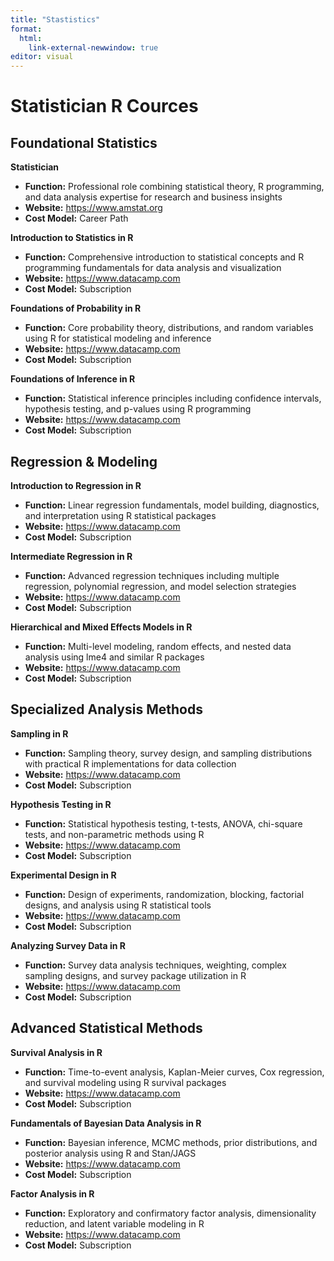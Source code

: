 ```yaml
---
title: "Stastistics"
format: 
  html:
    link-external-newwindow: true
editor: visual
---
```


# Statistician R Cources

## Foundational Statistics

**Statistician**

-   **Function:** Professional role combining statistical theory, R programming, and data analysis expertise for research and business insights
-   **Website:** [https://www.amstat.org](https://www.amstat.org){target="_blank"}
-   **Cost Model:** Career Path

**Introduction to Statistics in R**

-   **Function:** Comprehensive introduction to statistical concepts and R programming fundamentals for data analysis and visualization
-   **Website:** <https://www.datacamp.com>
-   **Cost Model:** Subscription

**Foundations of Probability in R**

-   **Function:** Core probability theory, distributions, and random variables using R for statistical modeling and inference
-   **Website:** <https://www.datacamp.com>
-   **Cost Model:** Subscription

**Foundations of Inference in R**

-   **Function:** Statistical inference principles including confidence intervals, hypothesis testing, and p-values using R programming
-   **Website:** <https://www.datacamp.com>
-   **Cost Model:** Subscription

## Regression & Modeling

**Introduction to Regression in R**

-   **Function:** Linear regression fundamentals, model building, diagnostics, and interpretation using R statistical packages
-   **Website:** <https://www.datacamp.com>
-   **Cost Model:** Subscription

**Intermediate Regression in R**

-   **Function:** Advanced regression techniques including multiple regression, polynomial regression, and model selection strategies
-   **Website:** <https://www.datacamp.com>
-   **Cost Model:** Subscription

**Hierarchical and Mixed Effects Models in R**

-   **Function:** Multi-level modeling, random effects, and nested data analysis using lme4 and similar R packages
-   **Website:** <https://www.datacamp.com>
-   **Cost Model:** Subscription

## Specialized Analysis Methods

**Sampling in R**

-   **Function:** Sampling theory, survey design, and sampling distributions with practical R implementations for data collection
-   **Website:** <https://www.datacamp.com>
-   **Cost Model:** Subscription

**Hypothesis Testing in R**

-   **Function:** Statistical hypothesis testing, t-tests, ANOVA, chi-square tests, and non-parametric methods using R
-   **Website:** <https://www.datacamp.com>
-   **Cost Model:** Subscription

**Experimental Design in R**

-   **Function:** Design of experiments, randomization, blocking, factorial designs, and analysis using R statistical tools
-   **Website:** <https://www.datacamp.com>
-   **Cost Model:** Subscription

**Analyzing Survey Data in R**

-   **Function:** Survey data analysis techniques, weighting, complex sampling designs, and survey package utilization in R
-   **Website:** <https://www.datacamp.com>
-   **Cost Model:** Subscription

## Advanced Statistical Methods

**Survival Analysis in R**

-   **Function:** Time-to-event analysis, Kaplan-Meier curves, Cox regression, and survival modeling using R survival packages
-   **Website:** <https://www.datacamp.com>
-   **Cost Model:** Subscription

**Fundamentals of Bayesian Data Analysis in R**

-   **Function:** Bayesian inference, MCMC methods, prior distributions, and posterior analysis using R and Stan/JAGS
-   **Website:** <https://www.datacamp.com>
-   **Cost Model:** Subscription

**Factor Analysis in R**

-   **Function:** Exploratory and confirmatory factor analysis, dimensionality reduction, and latent variable modeling in R
-   **Website:** <https://www.datacamp.com>
-   **Cost Model:** Subscription

